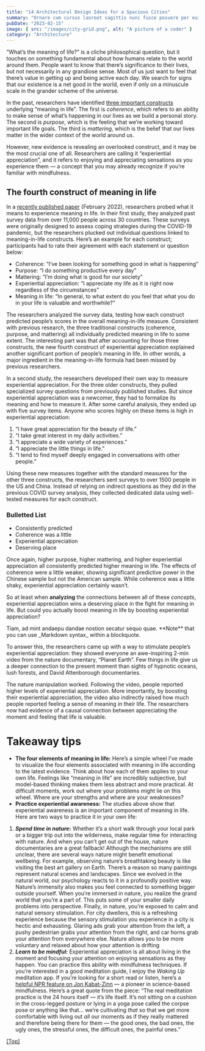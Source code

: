 ```yaml
---
title: "14 Architectural Design Ideas for a Spacious Cities"
summary: "Ornare cum cursus laoreet sagittis nunc fusce posuere per euismod dis vehicula a, semper fames lacus maecenas dictumst pulvinar neque enim non potenti. Torquent hac sociosqu eleifend potenti."
pubDate: "2023-02-15"
image: { src: "/images/city-grid.png", alt: "A picture of a coder" }
category: "Architecture"
---
```


“What’s the meaning of life?” is a cliche philosophical question, but it touches on something fundamental about how humans relate to the world around them. People want to know that there’s significance to their lives, but not necessarily in any grandiose sense. Most of us just want to feel that there’s value in getting up and being active each day. We search for signs that our existence is a net good in the world, even if only on a minuscule scale in the grander scheme of the universe.

In the past, researchers have identified [three important constructs](https://pubmed.ncbi.nlm.nih.gov/30614732/) underlying “meaning in life”. The first is _coherence_, which refers to an ability to make sense of what’s happening in our lives as we build a personal story. The second is _purpose_, which is the feeling that we’re working toward important life goals. The third is _mattering_, which is the belief that our lives matter in the wider context of the world around us.

However, new evidence is revealing an overlooked construct, and it may be the most crucial one of all. Researchers are calling it “experiential appreciation”, and it refers to enjoying and appreciating sensations as you experience them — a concept that you may already recognize if you’re familiar with mindfulness.


<BlogPostImage src="/images/post/sun.webp" alt="man dancing on sunrise" />

## The fourth construct of meaning in life

In a [recently published paper](https://www.nature.com/articles/s41562-021-01283-6.pdf) (February 2022), researchers probed what it means to experience meaning in life. In their first study, they analyzed past survey data from over 11,000 people across 30 countries. These surveys were originally designed to assess coping strategies during the COVID-19 pandemic, but the researchers plucked out individual questions linked to meaning-in-life constructs. Here’s an example for each construct; participants had to rate their agreement with each statement or question below:

- Coherence: “I’ve been looking for something good in what is happening”
- Purpose: “I do something productive every day”
- Mattering: “I’m doing what is good for our society”
- Experiential appreciation: “I appreciate my life as it is right now regardless of the circumstances”
- Meaning in life: “In general, to what extent do you feel that what you do in your life is valuable and worthwhile?”

The researchers analyzed the survey data, testing how each construct predicted people’s scores in the overall meaning-in-life measure. Consistent with previous research, the three traditional constructs (coherence, purpose, and mattering) all individually predicted meaning in life to some extent. The interesting part was that after accounting for those three constructs, the new fourth construct of experiential appreciation explained another significant portion of people’s meaning in life. In other words, a major ingredient in the meaning-in-life formula had been missed by previous researchers.

In a second study, the researchers developed their own way to measure experiential appreciation. For the three older constructs, they pulled specialized survey questions from previously published studies. But since experiential appreciation was a newcomer, they had to formalize its meaning and how to measure it. After some careful analysis, they ended up with five survey items. Anyone who scores highly on these items is high in experiential appreciation:

1.  “I have great appreciation for the beauty of life.”
2.  “I take great interest in my daily activities.”
3.  “I appreciate a wide variety of experiences.”
4.  “I appreciate the little things in life.”
5.  “I tend to find myself deeply engaged in conversations with other people.”

Using these new measures together with the standard measures for the other three constructs, the researchers sent surveys to over 1500 people in the US and China. Instead of relying on indirect questions as they did in the previous COVID survey analysis, they collected dedicated data using well-tested measures for each construct.

### Bulletted List

- Consistently predicted
- Coherence was a little
- Experiential appreciation
- Deserving place

Once again, higher purpose, higher mattering, and higher experiential appreciation all consistently predicted higher meaning in life. The effects of coherence were a little weaker, showing significant predictive power in the Chinese sample but not the American sample. While coherence was a little shaky, experiential appreciation certainly wasn’t.

So at least when **analyzing** the connections between all of these _concepts_, experiential appreciation wins a deserving place in the fight for meaning in life. But could you actually boost meaning in life by boosting experiential appreciation?

<div class="bg-accent text-gray-900 p-6 text-center shadow rounded-md full-bleed">
    <p>Tiam, ad mint andaepu dandae nostion secatur sequo quae.  
    **Note** that you can use _Markdown syntax_ within a blockquote.</p>
</div>

To answer this, the researchers came up with a way to stimulate people’s experiential appreciation: they showed everyone an awe-inspiring 2-min video from the nature documentary, “Planet Earth”. Few things in life give us a deeper connection to the present moment than sights of hypnotic oceans, lush forests, and David Attenborough documentaries.

The nature manipulation worked. Following the video, people reported higher levels of experiential appreciation. More importantly, by boosting their experiential appreciation, the video also indirectly raised how much people reported feeling a sense of meaning in their life. The researchers now had evidence of a causal connection between appreciating the moment and feeling that life is valuable.

# Takeaway tips

- **The four elements of meaning in life:** Here’s a simple wheel I’ve made to visualize the four elements associated with meaning in life according to the latest evidence. Think about how each of them applies to your own life. Feelings like “meaning in life” are incredibly subjective, but model-based thinking makes them less abstract and more practical. At difficult moments, work out where your problems might lie on this wheel. Where are your strengths and where are your weaknesses?
- **Practice experiential awareness:** The studies above show that experiential awareness is an important component of meaning in life. Here are two ways to practice it in your own life:

1.  **_Spend time in nature_:** Whether it’s a short walk through your local park or a bigger trip out into the wilderness, make regular time for interacting with nature. And when you can’t get out of the house, nature documentaries are a great fallback! Although the mechanisms are still unclear, there are several ways nature might benefit emotional wellbeing. For example, observing nature’s breathtaking beauty is like visiting the best art gallery on Earth. There’s a reason so many paintings represent natural scenes and landscapes. Since we evolved in the natural world, our psychology reacts to it in a profoundly positive way. Nature’s immensity also makes you feel connected to something bigger outside yourself. When you’re immersed in nature, you realize the grand world that you’re a part of. This puts some of your smaller daily problems into perspective. Finally, in nature, you’re exposed to calm and natural sensory stimulation. For city dwellers, this is a refreshing experience because the sensory stimulation you experience in a city is hectic and exhausting. Glaring ads grab your attention from the left, a pushy pedestrian grabs your attention from the right, and car horns grab your attention from everywhere else. Nature allows you to be more voluntary and relaxed about how your attention is drifting
2.  **_Learn to be mindful:_** Experiential appreciation is all about living in the moment and focusing your attention on enjoying sensations as they happen. You can practice this ability with mindfulness techniques. If you’re interested in a good meditation guide, I enjoy the _Waking Up_ meditation app. If you’re looking for a short read or listen, here’s a [helpful NPR feature on Jon Kabat-Zinn](https://www.npr.org/2021/12/21/1066585316/mindfulness-meditation-with-john-kabat-zinn) — a pioneer in science-based mindfulness. Here’s a great quote from the piece: “The real meditation practice is the 24 hours itself — it’s life itself. It’s not sitting on a cushion in the cross-legged posture or lying in a yoga pose called the corpse pose or anything like that… we’re cultivating _that_ so that we get more comfortable with living out _all_ our moments as if they really mattered and therefore being there for them — the good ones, the bad ones, the ugly ones, the stressful ones, the difficult ones, the painful ones.”

[[Top]](#top)